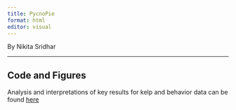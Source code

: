 ```yaml
---
title: PycnoPie
format: html
editor: visual
---
```


By Nikita Sridhar

------------------------------------------------------------------------

## Code and Figures

Analysis and interpretations of key results for kelp and behavior data can be found [here](PycnoPie_report.qmd)
